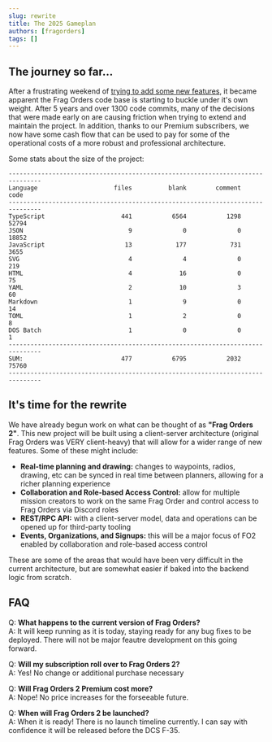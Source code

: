 ```yaml
---
slug: rewrite
title: The 2025 Gameplan
authors: [fragorders]
tags: []
---
```


## The journey so far...

After a frustrating weekend of [trying to add some new features](../blog/planning-rework), it became apparent the Frag Orders code base is starting to buckle under it's own weight. After 5 years and over 1300 code commits, many of the decisions that were made early on are causing friction when trying to extend and maintain the project. In addition, thanks to our Premium subscribers, we now have some cash flow that can be used to pay for some of the operational costs of a more robust and professional architecture.

Some stats about the size of the project:
```
-------------------------------------------------------------------------------
Language                     files          blank        comment           code
-------------------------------------------------------------------------------
TypeScript                     441           6564           1298          52794
JSON                             9              0              0          18852
JavaScript                      13            177            731           3655
SVG                              4              4              0            219
HTML                             4             16              0             75
YAML                             2             10              3             60
Markdown                         1              9              0             14
TOML                             1              2              0              8
DOS Batch                        1              0              0              1
-------------------------------------------------------------------------------
SUM:                           477           6795           2032          75760
-------------------------------------------------------------------------------
```

## It's time for the rewrite

We have already begun work on what can be thought of as <b>"Frag Orders 2"</b>. This new project will be built using a client-server architecture (original Frag Orders was VERY client-heavy) that will allow for a wider range of new features. Some of these might include:

* **Real-time planning and drawing:** changes to waypoints, radios, drawing, etc can be synced in real time between planners, allowing for a richer planning experience
* **Collaboration and Role-based Access Control:** allow for multiple mission creators to work on the same Frag Order and control access to Frag Orders via Discord roles
* **REST/RPC API:** with a client-server model, data and operations can be opened up for third-party tooling
* **Events, Organizations, and Signups:** this will be a major focus of FO2 enabled by collaboration and role-based access control

These are some of the areas that would have been very difficult in the current architecture, but are somewhat easier if baked into the backend logic from scratch.

## FAQ

Q: <b>What happens to the current version of Frag Orders?</b><br />
A: It will keep running as it is today, staying ready for any bug fixes to be deployed. There will not be major feautre development on this going forward.

Q: <b>Will my subscription roll over to Frag Orders 2?</b><br />
A: Yes! No change or additional purchase necessary

Q: <b>Will Frag Orders 2 Premium cost more?</b><br />
A: Nope! No price increases for the forseeable future.

Q: <b>When will Frag Orders 2 be launched?</b><br />
A: When it is ready! There is no launch timeline currently. I can say with confidence it will be released before the DCS F-35.
